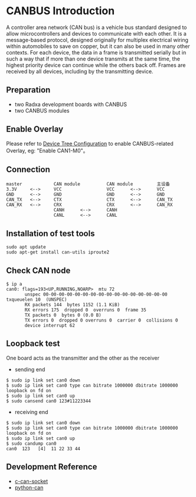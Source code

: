 # CANBUS Introduction

A controller area network (CAN bus) is a vehicle bus standard designed to allow microcontrollers and devices to communicate with each other.
It is a message-based protocol, designed originally for multiplex electrical wiring within automobiles to save on copper, but it can also be used in many other contexts.
For each device, the data in a frame is transmitted serially but in such a way that if more than one device transmits at the same time, the highest priority device can continue while the others back off.
Frames are received by all devices, including by the transmitting device.

## Preparation

- two Radxa development boards with CANBUS
- two CANBUS modules

## Enable Overlay

Please refer to [Device Tree Configuration](/radxa-os/rsetup/devicetree#how-to-enable-an-overlay) to enable CANBUS-related Overlay, eg: "Enable CAN1-M0"。

## Connection

```
master            CAN module          CAN module         主设备
3.3V     <-->     VCC                 VCC      <-->      VCC
GND      <-->     GND                 GND      <-->      GND
CAN_TX   <-->     CTX                 CTX      <-->      CAN_TX
CAN_RX   <-->     CRX                 CRX      <-->      CAN_RX
                  CANH      <-->      CANH
                  CANL      <-->      CANL
```

## Installation of test tools

```
sudo apt update
sudo apt-get install can-utils iproute2
```

## Check CAN node

```
$ ip a
can0: flags=193<UP,RUNNING,NOARP>  mtu 72
       unspec 00-00-00-00-00-00-00-00-00-00-00-00-00-00-00-00  txqueuelen 10  (UNSPEC)
       RX packets 144  bytes 1152 (1.1 KiB)
       RX errors 175  dropped 0  overruns 0  frame 35
       TX packets 0  bytes 0 (0.0 B)
       TX errors 0  dropped 0 overruns 0  carrier 0  collisions 0
       device interrupt 62
```

## Loopback test

One board acts as the transmitter and the other as the receiver

- sending end

```
$ sudo ip link set can0 down
$ sudo ip link set can0 type can bitrate 1000000 dbitrate 1000000 loopback on fd on
$ sudo ip link set can0 up
$ sudo cansend can0 123#11223344
```

- receiving end

```
$ sudo ip link set can0 down
$ sudo ip link set can0 type can bitrate 1000000 dbitrate 1000000 loopback on fd on
$ sudo ip link set can0 up
$ sudo candump can0
can0  123   [4]  11 22 33 44
```

## Development Reference

- [c-can-socket](https://github.com/nascs/sample_code/tree/main/bsp_test/can_test)
- [python-can](https://python-can.readthedocs.io/en/stable/)
